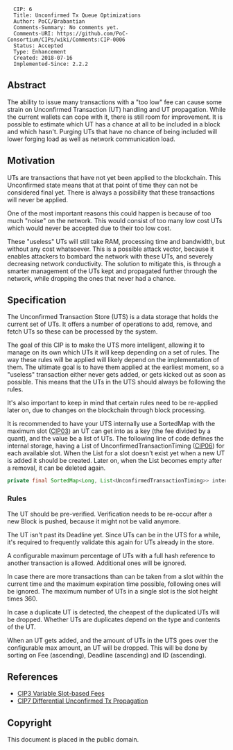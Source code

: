 <pre>
  CIP: 6
  Title: Unconfirmed Tx Queue Optimizations
  Author: PoCC/Brabantian
  Comments-Summary: No comments yet.
  Comments-URI: https://github.com/PoC-Consortium/CIPs/wiki/Comments:CIP-0006
  Status: Accepted
  Type: Enhancement
  Created: 2018-07-16
  Implemented-Since: 2.2.2
</pre>

==Abstract==

The ability to issue many transactions with a "too low" fee can cause
some strain on Unconfirmed Transaction (UT) handling and UT
propagation. While the current wallets can cope with it, there is
still room for improvement. It is possible to estimate which UT has a
chance at all to be included in a block and which hasn't. Purging UTs
that have no chance of being included will lower forging load as well
as network communication load.

==Motivation==

UTs are transactions that have not yet been applied to the blockchain.
This Unconfirmed state means that at that point of time they can not be
considered final yet. There is always a possibility that these transactions
will never be applied.

One of the most important reasons this could happen is because of too much
"noise" on the network. This would consist of too many low cost UTs
which would never be accepted due to their too low cost.

These "useless" UTs will still take RAM, processing time
and bandwidth, but without any cost whatsoever. This is a possible
attack vector, because it enables attackers to bombard the network with
these UTs, and severely decreasing network conductivity. The solution
to mitigate this, is through a smarter management of the UTs kept and
propagated further through the network, while dropping the ones that never
had a chance.

==Specification==

The Unconfirmed Transaction Store (UTS) is a data storage that holds the
current set of UTs. It offers a number of operations to add, remove, and fetch
UTs so these can be processed by the system.

The goal of this CIP is to make the UTS more intelligent, allowing it to manage
on its own which UTs it will keep depending on a set of rules. The way these
rules will be applied will likely depend on the implementation of them.
The ultimate goal is to have them applied at the earliest moment, so
a "useless" transaction either never gets added, or gets kicked out
as soon as possible. This means that the UTs in the UTS should always
be following the rules.

It's also important to keep in mind that certain rules need to be re-applied
later on, due to changes on the blockchain through block processing.

It is recommended to have your UTS internally use a SortedMap with the maximum
slot ([[cip-0003.mediawiki|CIP03]]) an UT can get into as a key
(the fee divided by a quant), and the value be a list of UTs.
The following line of code defines the internal storage, having a List
of UnconfirmedTransactionTiming ([[cip-0006.mediawiki|CIP06]]) for each available slot.
When the List for a slot doesn't exist yet when a new UT is added it should be created.
Later on, when the List becomes empty after a removal, it can be deleted again.

<source lang="java">
private final SortedMap<Long, List<UnconfirmedTransactionTiming>> internalStore;
</source>

===Rules===

The UT should be pre-verified. Verification needs to be re-occur after
a new Block is pushed, because it might not be valid anymore.

The UT isn't past its Deadline yet. Since UTs can be in the UTS for a while,
it's required to frequently validate this again for UTs already in the store.

A configurable maximum percentage of UTs with a full hash reference to
another transaction is allowed. Additional ones will be ignored.

In case there are more transactions than can be taken from a slot
within the current time and the maximum expiration time possible,
following ones will be ignored. The maximum number of UTs in a single slot
is the slot height times 360.

In case a duplicate UT is detected, the cheapest of the duplicated UTs
will be dropped. Whether UTs are duplicates depend on the type and contents
of the UT.

When an UT gets added, and the amount of UTs in the UTS goes over the
configurable max amount, an UT will be dropped. This will be done by
sorting on Fee (ascending), Deadline (ascending) and ID (ascending).

== References ==

* [[cip-0003.mediawiki|CIP3 Variable Slot-based Fees]]
* [[cip-0007.mediawiki|CIP7 Differential Unconfirmed Tx Propagation]]

== Copyright ==

This document is placed in the public domain.
